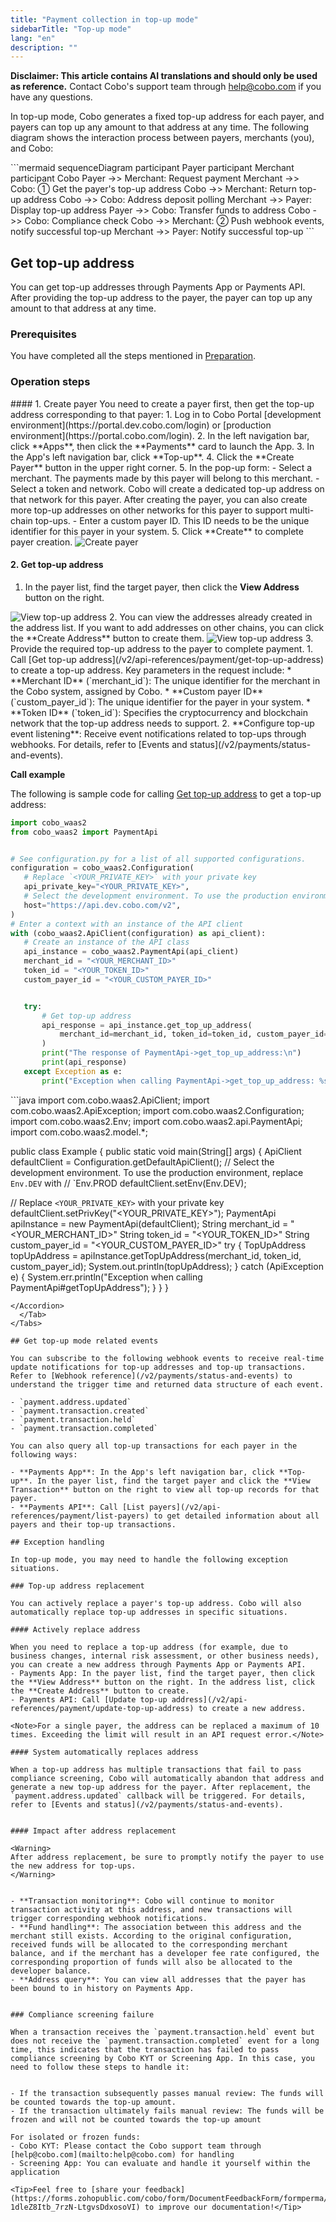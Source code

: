 ```yaml
---
title: "Payment collection in top-up mode"
sidebarTitle: "Top-up mode"
lang: "en"
description: ""
---
```


<Note>**Disclaimer: This article contains AI translations and should only be used as reference.** Contact Cobo's support team through [help@cobo.com](mailto:help@cobo.com) if you have any questions.</Note>

In top-up mode, Cobo generates a fixed top-up address for each payer, and payers can top up any amount to that address at any time. The following diagram shows the interaction process between payers, merchants (you), and Cobo:

<div style={{maxWidth: '600px', margin: '0 auto'}}>
```mermaid
sequenceDiagram
    participant Payer
    participant Merchant
    participant Cobo
    Payer ->> Merchant: Request payment
    Merchant ->> Cobo: ① Get the payer's top-up address
    Cobo ->> Merchant: Return top-up address
    Cobo ->> Cobo: Address deposit polling
    Merchant ->> Payer: Display top-up address
    Payer ->> Cobo: Transfer funds to address
    Cobo ->> Cobo: Compliance check
    Cobo ->> Merchant: ② Push webhook events, notify successful top-up
    Merchant ->> Payer: Notify successful top-up
```
</div>

## Get top-up address
You can get top-up addresses through Payments App or Payments API. After providing the top-up address to the payer, the payer can top up any amount to that address at any time.


### Prerequisites
You have completed all the steps mentioned in [Preparation](/v2/payments/preparation).

### Operation steps

<Tabs>
  <Tab title="Payments App" icon="pager">
#### 1. Create payer
You need to create a payer first, then get the top-up address corresponding to that payer:
1. Log in to Cobo Portal [development environment](https://portal.dev.cobo.com/login) or [production environment](https://portal.cobo.com/login).
2. In the left navigation bar, click **Apps**, then click the **Payments** card to launch the App.
3. In the App's left navigation bar, click **Top-up**.
4. Click the **Create Payer** button in the upper right corner.
5. In the pop-up form:
   - Select a merchant. The payments made by this payer will belong to this merchant.
   - Select a token and network. Cobo will create a dedicated top-up address on that network for this payer. After creating the payer, you can also create more top-up addresses on other networks for this payer to support multi-chain top-ups.
   - Enter a custom payer ID. This ID needs to be the unique identifier for this payer in your system.
5. Click **Create** to complete payer creation.
<img src="/v2/images/payments/create-payers.png" className="screenshot_full_screen" alt="Create payer" />

#### 2. Get top-up address
1. In the payer list, find the target payer, then click the **View Address** button on the right.
<img src="/v2/images/payments/view-address-button.png" className="screenshot_full_screen" alt="View top-up address" />
2. You can view the addresses already created in the address list. If you want to add addresses on other chains, you can click the **Create Address** button to create them.
<img src="/v2/images/payments/view-topup-addresses.png" className="screenshot_full_screen" alt="View top-up address" />
3. Provide the required top-up address to the payer to complete payment.
  </Tab>
  
  
  <Tab title="Payments API" icon="code">
1. Call [Get top-up address](/v2/api-references/payment/get-top-up-address) to create a top-up address. Key parameters in the request include:
   * **Merchant ID** (`merchant_id`): The unique identifier for the merchant in the Cobo system, assigned by Cobo.
   * **Custom payer ID** (`custom_payer_id`): The unique identifier for the payer in your system.
   * **Token ID** (`token_id`): Specifies the cryptocurrency and blockchain network that the top-up address needs to support.
2. **Configure top-up event listening**: Receive event notifications related to top-ups through webhooks. For details, refer to [Events and status](/v2/payments/status-and-events).

**Call example**

The following is sample code for calling [Get top-up address](/v2/api-references/payment/get-top-up-address) to get a top-up address:
<Accordion title="Sample code in Python">
```py
import cobo_waas2
from cobo_waas2 import PaymentApi


# See configuration.py for a list of all supported configurations.
configuration = cobo_waas2.Configuration(
   # Replace `<YOUR_PRIVATE_KEY>` with your private key
   api_private_key="<YOUR_PRIVATE_KEY>",
   # Select the development environment. To use the production environment, change the URL to https://api.cobo.com/v2.
   host="https://api.dev.cobo.com/v2",
)
# Enter a context with an instance of the API client
with (cobo_waas2.ApiClient(configuration) as api_client):
   # Create an instance of the API class
   api_instance = cobo_waas2.PaymentApi(api_client)
   merchant_id = "<YOUR_MERCHANT_ID>"
   token_id = "<YOUR_TOKEN_ID>"
   custom_payer_id = "<YOUR_CUSTOM_PAYER_ID>"


   try:
       # Get top-up address
       api_response = api_instance.get_top_up_address(
           merchant_id=merchant_id, token_id=token_id, custom_payer_id=custom_payer_id
       )
       print("The response of PaymentApi->get_top_up_address:\n")
       print(api_response)
   except Exception as e:
       print("Exception when calling PaymentApi->get_top_up_address: %s\n" % e)
```
</Accordion>

<Accordion title="Sample code in Java">
```java
import com.cobo.waas2.ApiClient;
import com.cobo.waas2.ApiException;
import com.cobo.waas2.Configuration;
import com.cobo.waas2.Env;
import com.cobo.waas2.api.PaymentApi;
import com.cobo.waas2.model.*;


public class Example {
 public static void main(String[] args) {
   ApiClient defaultClient = Configuration.getDefaultApiClient();
   // Select the development environment. To use the production environment, replace `Env.DEV` with
   // `Env.PROD
   defaultClient.setEnv(Env.DEV);


   // Replace `<YOUR_PRIVATE_KEY>` with your private key
   defaultClient.setPrivKey("<YOUR_PRIVATE_KEY>");
   PaymentApi apiInstance = new PaymentApi(defaultClient);
   String merchant_id = "<YOUR_MERCHANT_ID>"
   String token_id = "<YOUR_TOKEN_ID>"
   String custom_payer_id = "<YOUR_CUSTOM_PAYER_ID>"
   try {
          TopUpAddress topUpAddress  = apiInstance.getTopUpAddress(merchant_id, token_id, custom_payer_id);
          System.out.println(topUpAddress);
   } catch (ApiException e) {
     System.err.println("Exception when calling PaymentApi#getTopUpAddress");
   }
 }
} 
```
</Accordion>
  </Tab>
</Tabs>

## Get top-up mode related events

You can subscribe to the following webhook events to receive real-time update notifications for top-up addresses and top-up transactions. Refer to [Webhook reference](/v2/payments/status-and-events) to understand the trigger time and returned data structure of each event.  

- `payment.address.updated`
- `payment.transaction.created`
- `payment.transaction.held`
- `payment.transaction.completed`

You can also query all top-up transactions for each payer in the following ways:

- **Payments App**: In the App's left navigation bar, click **Top-up**. In the payer list, find the target payer and click the **View Transaction** button on the right to view all top-up records for that payer.
- **Payments API**: Call [List payers](/v2/api-references/payment/list-payers) to get detailed information about all payers and their top-up transactions.

## Exception handling

In top-up mode, you may need to handle the following exception situations.

### Top-up address replacement

You can actively replace a payer's top-up address. Cobo will also automatically replace top-up addresses in specific situations.

#### Actively replace address

When you need to replace a top-up address (for example, due to business changes, internal risk assessment, or other business needs), you can create a new address through Payments App or Payments API.
- Payments App: In the payer list, find the target payer, then click the **View Address** button on the right. In the address list, click the **Create Address** button to create.
- Payments API: Call [Update top-up address](/v2/api-references/payment/update-top-up-address) to create a new address.

<Note>For a single payer, the address can be replaced a maximum of 10 times. Exceeding the limit will result in an API request error.</Note>

#### System automatically replaces address

When a top-up address has multiple transactions that fail to pass compliance screening, Cobo will automatically abandon that address and generate a new top-up address for the payer. After replacement, the `payment.address.updated` callback will be triggered. For details, refer to [Events and status](/v2/payments/status-and-events).


#### Impact after address replacement

<Warning>
After address replacement, be sure to promptly notify the payer to use the new address for top-ups.
</Warning>


- **Transaction monitoring**: Cobo will continue to monitor transaction activity at this address, and new transactions will trigger corresponding webhook notifications.
- **Fund handling**: The association between this address and the merchant still exists. According to the original configuration, received funds will be allocated to the corresponding merchant balance, and if the merchant has a developer fee rate configured, the corresponding proportion of funds will also be allocated to the developer balance.
- **Address query**: You can view all addresses that the payer has been bound to in history on Payments App.


### Compliance screening failure

When a transaction receives the `payment.transaction.held` event but does not receive the `payment.transaction.completed` event for a long time, this indicates that the transaction has failed to pass compliance screening by Cobo KYT or Screening App. In this case, you need to follow these steps to handle it:


- If the transaction subsequently passes manual review: The funds will be counted towards the top-up amount.
- If the transaction ultimately fails manual review: The funds will be frozen and will not be counted towards the top-up amount
  
For isolated or frozen funds:
- Cobo KYT: Please contact the Cobo support team through [help@cobo.com](mailto:help@cobo.com) for handling
- Screening App: You can evaluate and handle it yourself within the application

<Tip>Feel free to [share your feedback](https://forms.zohopublic.com/cobo/form/DocumentFeedbackForm/formperma/QvLOhxJv1_JMsJ-1dleZ8Itb_7rzN-LtgvsDdxosoVI) to improve our documentation!</Tip>

